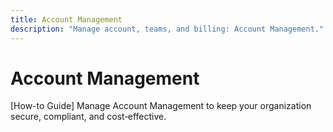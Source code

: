 ```yaml
---
title: Account Management
description: "Manage account, teams, and billing: Account Management."
---
```


# Account Management

[How-to Guide] Manage Account Management to keep your organization secure, compliant, and cost‑effective.
